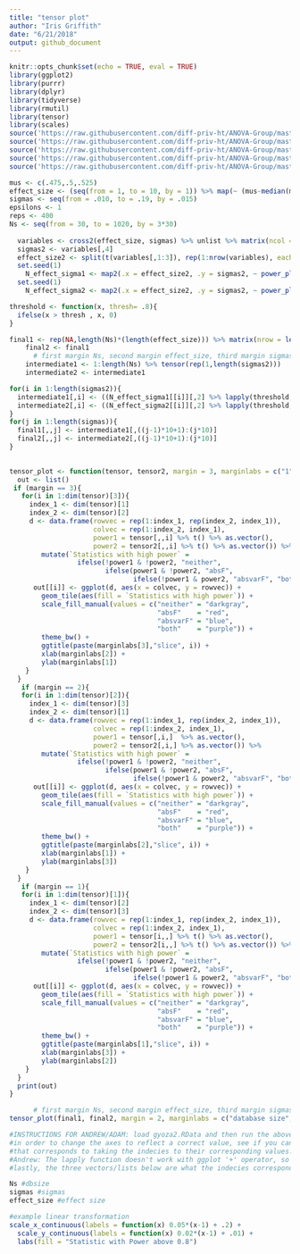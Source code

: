 ---
title: "tensor plot"
author: "Iris Griffith"
date: "6/21/2018"
output: github_document
---

```{r setup, include=FALSE}
knitr::opts_chunk$set(echo = TRUE, eval = TRUE)
library(ggplot2)
library(purrr)
library(dplyr)
library(tidyverse)
library(rmutil)
library(tensor)
library(scales)
source('https://raw.githubusercontent.com/diff-priv-ht/ANOVA-Group/master/Code/R%20code/R/datagen.R?token=AeAa3YlvA4FuDWcBEb9zfFjtKAEktgOqks5bjh7iwA%3D%3D', echo=FALSE)
source('https://raw.githubusercontent.com/diff-priv-ht/ANOVA-Group/master/Code/R%20code/R/ggplot_theme.R?token=AeAa3Y14yJtVX39GdK5dfyZkEbs3M77Qks5bjh8qwA%3D%3D', echo=FALSE)
source('https://raw.githubusercontent.com/diff-priv-ht/ANOVA-Group/master/Code/R%20code/R/helpers.R?token=AeAa3b71_HFAGlkpAdQ3JYt6SoPat3TZks5bjh9NwA%3D%3D', echo=FALSE)
source('https://raw.githubusercontent.com/diff-priv-ht/ANOVA-Group/master/Code/R%20code/R/power_calc.R?token=AeAa3XDD7X9RgE7INdceLtzufMhKQLfTks5bjh9pwA%3D%3D', echo=FALSE)
source('https://raw.githubusercontent.com/diff-priv-ht/ANOVA-Group/master/Code/R%20code/R/stat_functions.R?token=AeAa3bvXCCClhPiibKASw6VCr8Ye4KVrks5bjh-AwA%3D%3D', echo=FALSE)
```

```{r,eval = FALSE, warning=FALSE}
mus <- c(.475,.5,.525)
effect_size <- (seq(from = 1, to = 10, by = 1)) %>% map(~ (mus-median(mus))*. + median(mus))
sigmas <- seq(from = .010, to = .19, by = .015)
epsilons <- 1
reps <- 400
Ns <- seq(from = 30, to = 1020, by = 3*30)
  
  variables <- cross2(effect_size, sigmas) %>% unlist %>% matrix(ncol = 4, byrow = TRUE)
  sigmas2 <- variables[,4]
  effect_size2 <- split(t(variables[,1:3]), rep(1:nrow(variables), each = 3))
  set.seed(1)
    N_effect_sigma1 <- map2(.x = effect_size2, .y = sigmas2, ~ power_plot_estimated_optimized(Ns = Ns, mus = .x, sigma = .y, epsilons = 1, Statistic = "absFstat", p = NULL, reps, frac = .75))
  set.seed(1)
    N_effect_sigma2 <- map2(.x = effect_size2, .y = sigmas2, ~ power_plot_estimated_optimized(Ns = Ns, mus = .x, sigma = .y, epsilons = 1, Statistic = "absVarstat", p = NULL, reps, frac = .35))
```

```{r}
threshold <- function(x, thresh= .8){
  ifelse(x > thresh , x, 0)
}

final1 <- rep(NA,length(Ns)*(length(effect_size))) %>% matrix(nrow = length(Ns)) %>% tensor(rep(1,length(sigmas)))
    final2 <- final1
      # first margin Ns, second margin effect_size, third margin sigmas
    intermediate1 <- 1:length(Ns) %>% tensor(rep(1,length(sigmas2)))
    intermediate2 <- intermediate1

for(i in 1:length(sigmas2)){
  intermediate1[,i] <- ((N_effect_sigma1[[i]][,2] %>% lapply(threshold, thresh = .8)) %>% unlist)
  intermediate2[,i] <- ((N_effect_sigma2[[i]][,2] %>% lapply(threshold, thresh = .8)) %>% unlist)
}
for(j in 1:length(sigmas)){
  final1[,,j] <- intermediate1[,((j-1)*10+1):(j*10)]
  final2[,,j] <- intermediate2[,((j-1)*10+1):(j*10)]
} 
    
```

```{r}
tensor_plot <- function(tensor, tensor2, margin = 3, marginlabs = c("1","2","3")){ # takes a 3 tensor and plots slices of heatmaps
  out <- list()
 if (margin == 3){
   for(i in 1:dim(tensor)[3]){
     index_1 <- dim(tensor)[1]
     index_2 <- dim(tensor)[2]
     d <- data.frame(rowvec = rep(1:index_1, rep(index_2, index_1)),
                     colvec = rep(1:index_2, index_1),
                     power1 = tensor[,,i] %>% t() %>% as.vector(),
                     power2 = tensor2[,,i] %>% t() %>% as.vector()) %>%
        mutate(`Statistics with high power` = 
                 ifelse(!power1 & !power2, "neither",
                        ifelse(power1 & !power2, "absF",
                               ifelse(!power1 & power2, "absvarF", "both"))))
      out[[i]] <- ggplot(d, aes(x = colvec, y = rowvec)) +
        geom_tile(aes(fill = `Statistics with high power`)) +
        scale_fill_manual(values = c("neither" = "darkgray", 
                                     "absF"    = "red", 
                                     "absvarF" = "blue", 
                                     "both"    = "purple")) +
        theme_bw() +
        ggtitle(paste(marginlabs[3],"slice", i)) +
        xlab(marginlabs[2]) +
        ylab(marginlabs[1])
    }
  }
   if (margin == 2){
   for(i in 1:dim(tensor)[2]){
     index_1 <- dim(tensor)[3]
     index_2 <- dim(tensor)[1]
     d <- data.frame(rowvec = rep(1:index_1, rep(index_2, index_1)),
                     colvec = rep(1:index_2, index_1),
                     power1 = tensor[,i,]  %>% as.vector(),
                     power2 = tensor2[,i,] %>% as.vector()) %>%
        mutate(`Statistics with high power` = 
                 ifelse(!power1 & !power2, "neither",
                        ifelse(power1 & !power2, "absF",
                               ifelse(!power1 & power2, "absvarF", "both"))))
      out[[i]] <- ggplot(d, aes(x = colvec, y = rowvec)) +
        geom_tile(aes(fill = `Statistics with high power`)) +
        scale_fill_manual(values = c("neither" = "darkgray", 
                                     "absF"    = "red", 
                                     "absvarF" = "blue", 
                                     "both"    = "purple")) +
        theme_bw() +
        ggtitle(paste(marginlabs[2],"slice", i)) +
        xlab(marginlabs[1]) +
        ylab(marginlabs[3])
    }
  }
   if (margin == 1){
   for(i in 1:dim(tensor)[1]){
     index_1 <- dim(tensor)[2]
     index_2 <- dim(tensor)[3]
     d <- data.frame(rowvec = rep(1:index_1, rep(index_2, index_1)),
                     colvec = rep(1:index_2, index_1),
                     power1 = tensor[i,,] %>% t() %>% as.vector(),
                     power2 = tensor2[i,,] %>% t() %>% as.vector()) %>%
        mutate(`Statistics with high power` = 
                 ifelse(!power1 & !power2, "neither",
                        ifelse(power1 & !power2, "absF",
                               ifelse(!power1 & power2, "absvarF", "both"))))
      out[[i]] <- ggplot(d, aes(x = colvec, y = rowvec)) +
        geom_tile(aes(fill = `Statistics with high power`)) +
        scale_fill_manual(values = c("neither" = "darkgray", 
                                     "absF"    = "red", 
                                     "absvarF" = "blue", 
                                     "both"    = "purple")) +
        theme_bw() +
        ggtitle(paste(marginlabs[1],"slice", i)) +
        xlab(marginlabs[3]) +
        ylab(marginlabs[2])
    }
  }
  print(out)
}
```

```{r}
      # first margin Ns, second margin effect_size, third margin sigmas
tensor_plot(final1, final2, margin = 2, marginlabs = c("database size", "effect size", "sigma"))

#INSTRUCTIONS FOR ANDREW/ADAM: load gyoza2.RData and then run the above function in this chunk first! 
#in order to change the axes to reflect a correct value, see if you can find the linear transformation
#that corresponds to taking the indecies to their corresponding values.
#Andrew: The lapply function doesn't work with ggplot '+' operator, so you need to manually pick whichever slice you want at a time and then select it with [[]] and then add the ggplot functions below.
#lastly, the three vectors/lists below are what the indecies correspond to.

Ns #dbsize
sigmas #sigmas
effect_size #effect size

#example linear transformation
scale_x_continuous(labels = function(x) 0.05*(x-1) + .2) +
  scale_y_continuous(labels = function(x) 0.02*(x-1) + .01) +
  labs(fill = "Statistic with Power above 0.8") 
```